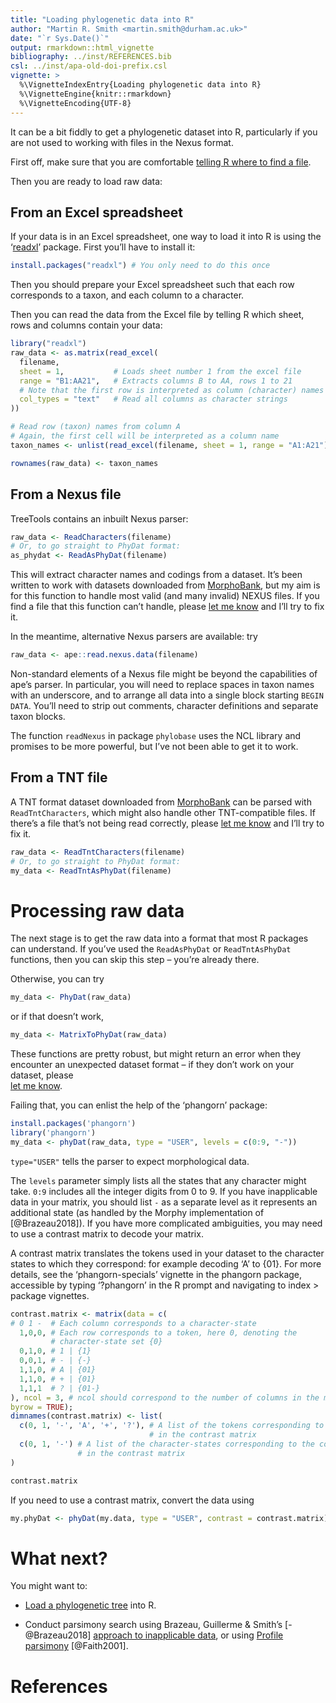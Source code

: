 ---
title: "Loading phylogenetic data into R"
author: "Martin R. Smith <martin.smith@durham.ac.uk>"
date: "`r Sys.Date()`"
output: rmarkdown::html_vignette
bibliography: ../inst/REFERENCES.bib
csl: ../inst/apa-old-doi-prefix.csl
vignette: >
  %\VignetteIndexEntry{Loading phylogenetic data into R}
  %\VignetteEngine{knitr::rmarkdown}
  %\VignetteEncoding{UTF-8}
---

It can be a bit fiddly to get a phylogenetic dataset into R, particularly if you
are not used to working with files in the Nexus format.

First off, make sure that you are comfortable 
[telling R where to find a file](filesystem-navigation.html).

Then you are ready to load raw data:

## From an Excel spreadsheet

If your data is in an Excel spreadsheet, one way to load it into R is using the
'[readxl](https://readxl.tidyverse.org/)' package.
First you'll have to install it:
```r
install.packages("readxl") # You only need to do this once
```
Then you should prepare your Excel spreadsheet such that each row corresponds to
a taxon, and each column to a character.

Then you can read the data from the Excel file by telling R which sheet, rows
and columns contain your data:

```r
library("readxl")
raw_data <- as.matrix(read_excel(
  filename,
  sheet = 1,           # Loads sheet number 1 from the excel file
  range = "B1:AA21",   # Extracts columns B to AA, rows 1 to 21
  # Note that the first row is interpreted as column (character) names
  col_types = "text"   # Read all columns as character strings
))

# Read row (taxon) names from column A
# Again, the first cell will be interpreted as a column name
taxon_names <- unlist(read_excel(filename, sheet = 1, range = "A1:A21"))

rownames(raw_data) <- taxon_names
```

## From a Nexus file

TreeTools contains an inbuilt Nexus parser:

```r
raw_data <- ReadCharacters(filename)
# Or, to go straight to PhyDat format:
as_phydat <- ReadAsPhyDat(filename)
```

This will extract character names and codings from a dataset.  It's been written
to work with datasets downloaded from [MorphoBank](https://morphobank.org/), but
my aim is for this function to handle most valid (and many invalid) NEXUS files.
If you find a file that this function can't handle, please
[let me know](https://github.com/ms609/TreeTools/issues/new?title=Unsupported+NEXUS+file&body=Please%20attach%20the%20problematic%20NEXUS%20file%20and%20describe%20the%20issue&labels=enhancement)
and I'll try to fix it.

In the meantime, alternative Nexus parsers are available: try 

```R
raw_data <- ape::read.nexus.data(filename)
```
Non-standard elements of a Nexus file might be beyond the capabilities of ape's
parser.  In particular, you will need to replace spaces in taxon names with an
underscore, and to arrange all data into a single block starting `BEGIN DATA`.
You'll need to strip out comments, character definitions and separate taxon
blocks.  

The function `readNexus` in package `phylobase` uses the NCL library and 
promises to be more powerful, but I've not been able to get it to work.

## From a TNT file

A TNT format dataset downloaded from [MorphoBank](https://morphobank.org) can be
parsed with `ReadTntCharacters`, which might also handle other TNT-compatible
files.  If there's a file that's not being read correctly, please
[let me know](https://github.com/ms609/TreeTools/issues/new?title=Unsupported+TNT+file&body=Please%20attach%20the%20problematic%20TNT%20file%20and%20describe%20the%20issue&labels=enhancement)
and I'll try to fix it.

```r
raw_data <- ReadTntCharacters(filename)
# Or, to go straight to PhyDat format:
my_data <- ReadTntAsPhyDat(filename)
```

# Processing raw data

The next stage is to get the raw data into a format that most R packages can
understand. If you've used the `ReadAsPhyDat` or `ReadTntAsPhyDat` functions,
then you can skip this step -- you're already there.

Otherwise, you can try 

```r 
my_data <- PhyDat(raw_data)
```

or if that doesn't work, 

```r
my_data <- MatrixToPhyDat(raw_data)
```

These functions are pretty robust, but might return an error when they encounter
an unexpected dataset format -- if they don't work on your dataset, please  
[let me know](https://github.com/ms609/TreeTools/issues/new?title=data+to+PhyDat+conversion+issue&body=Please%20describe+the+problem+here:&labels=bug).  


Failing that, you can enlist the help of the 'phangorn' package:

```r
install.packages('phangorn')
library('phangorn')
my_data <- phyDat(raw_data, type = "USER", levels = c(0:9, "-"))
```

`type="USER"` tells the parser to expect morphological data.

The `levels` parameter simply lists all the states that any character might 
take.  `0:9` includes all the integer digits from 0 to 9.  If you have
inapplicable data in your matrix, you should list `-` as a separate level as it
represents
an additional state (as handled by the Morphy implementation of [@Brazeau2018]).
If you have more complicated ambiguities, you may need to use a contrast matrix
to decode your matrix.

A contrast matrix translates the tokens used in your dataset to the
character states to which they correspond: for example decoding 'A' to {01}.
For more details, see the 'phangorn-specials' vignette in the phangorn package,
   accessible by typing '?phangorn' in the R prompt and navigating to 
   index > package vignettes.

```{r Contrast matrix}
contrast.matrix <- matrix(data = c(
# 0 1 -  # Each column corresponds to a character-state
  1,0,0, # Each row corresponds to a token, here 0, denoting the 
         # character-state set {0} 
  0,1,0, # 1 | {1}
  0,0,1, # - | {-}
  1,1,0, # A | {01}
  1,1,0, # + | {01}
  1,1,1  # ? | {01-}
), ncol = 3, # ncol should correspond to the number of columns in the matrix
byrow = TRUE); 
dimnames(contrast.matrix) <- list(
  c(0, 1, '-', 'A', '+', '?'), # A list of the tokens corresponding to each row
                               # in the contrast matrix
  c(0, 1, '-') # A list of the character-states corresponding to the columns 
               # in the contrast matrix
)

contrast.matrix
```

If you need to use a contrast matrix, convert the data using 
```r
my.phyDat <- phyDat(my.data, type = "USER", contrast = contrast.matrix)
```


# What next?

You might want to:

- [Load a phylogenetic tree](load-trees.html) into R.

- Conduct parsimony search using Brazeau, Guillerme & Smith's [-@Brazeau2018]
  [approach to inapplicable data](
   https://ms609.github.io/TreeSearch/articles/tree-search.html),
  or using [Profile parsimony](
   https://ms609.github.io/TreeSearch/articles/profile.html) [@Faith2001].

# References
